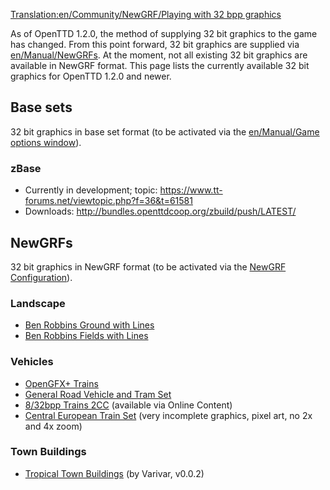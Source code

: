 [[Translation:en/Community/NewGRF/Playing with 32 bpp graphics]]
{{en/Feature|1.2}}

As of OpenTTD 1.2.0, the method of supplying 32 bit graphics to the game has changed. From this point forward, 32 bit graphics are supplied via [[en/Manual/NewGRF]]s. At the moment, not all existing 32 bit graphics are available in NewGRF format. This page lists the currently available 32 bit graphics for OpenTTD 1.2.0 and newer.

== Base sets ==
32 bit graphics in base set format (to be activated via the [[en/Manual/Game options window]]).

=== zBase ===
* Currently in development; topic: https://www.tt-forums.net/viewtopic.php?f=36&t=61581
* Downloads: http://bundles.openttdcoop.org/zbuild/push/LATEST/

== NewGRFs ==
32 bit graphics in NewGRF format (to be activated via the [[en/Manual/NewGRF|NewGRF Configuration]]).

===Landscape===
* [http://dev.openttdcoop.org/attachments/download/3067/br_ground_lines.grf Ben Robbins Ground with Lines]
* [http://dev.openttdcoop.org/attachments/download/3073/br_ground_fields_lines.grf Ben Robbins Fields with Lines]

===Vehicles===
* [http://bundles.openttdcoop.org/ogfx-trains/nightlies/LATEST/ OpenGFX+ Trains]
* [https://www.tt-forums.net/viewtopic.php?p=1037341#p1037341 General Road Vehicle and Tram Set]
* [http://www.tt-forums.net/viewtopic.php?f=67&t=59332 8/32bpp Trains 2CC] (available via Online Content)
* [http://dev.openttdcoop.org/projects/cets Central European Train Set] (very incomplete graphics, pixel art, no 2x and 4x zoom)

===Town Buildings===
* [http://dev.openttdcoop.org/attachments/download/3446/varivar_townhouses.grf Tropical Town Buildings] (by Varivar, v0.0.2)